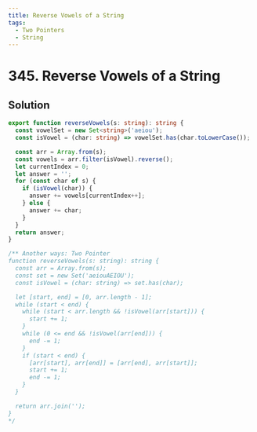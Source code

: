 ```yaml
---
title: Reverse Vowels of a String
tags:
  - Two Pointers
  - String
---
```


# 345. Reverse Vowels of a String

<Badges>
  <LevelBadge level="easy" />
  <TopicBadge name="Two Pointers" slug="two-pointers" />
  <TopicBadge name="String" slug="string" />
</Badges>

## Solution

```typescript filename="solution.ts" copy
export function reverseVowels(s: string): string {
  const vowelSet = new Set<string>('aeiou');
  const isVowel = (char: string) => vowelSet.has(char.toLowerCase());

  const arr = Array.from(s);
  const vowels = arr.filter(isVowel).reverse();
  let currentIndex = 0;
  let answer = '';
  for (const char of s) {
    if (isVowel(char)) {
      answer += vowels[currentIndex++];
    } else {
      answer += char;
    }
  }
  return answer;
}

/** Another ways: Two Pointer
function reverseVowels(s: string): string {
  const arr = Array.from(s);
  const set = new Set('aeiouAEIOU');
  const isVowel = (char: string) => set.has(char);

  let [start, end] = [0, arr.length - 1];
  while (start < end) {
    while (start < arr.length && !isVowel(arr[start])) {
      start += 1;
    }
    while (0 <= end && !isVowel(arr[end])) {
      end -= 1;
    }
    if (start < end) {
      [arr[start], arr[end]] = [arr[end], arr[start]];
      start += 1;
      end -= 1;
    }
  }

  return arr.join('');
}
*/
```

<ProblemLink
  codingSite="leetcode"
  href="https://leetcode.com/problems/reverse-vowels-of-a-string/"
  title="Reverse Vowels of a String"
/>
